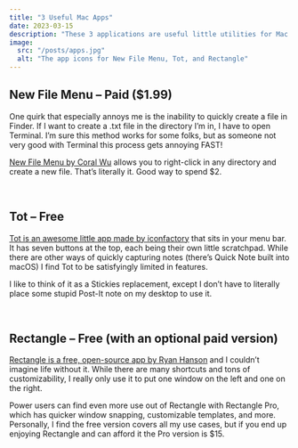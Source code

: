 ```yaml
---
title: "3 Useful Mac Apps"
date: 2023-03-15
description: "These 3 applications are useful little utilities for Mac users."
image:
  src: "/posts/apps.jpg"
  alt: "The app icons for New File Menu, Tot, and Rectangle"
---
```


## New File Menu – Paid ($1.99)

One quirk that especially annoys me is the inability to quickly create a file in Finder. If I want to create a .txt file in the directory I’m in, I have to open Terminal. I’m sure this method works for some folks, but as someone not very good with Terminal this process gets annoying FAST!

[New File Menu by Coral Wu](https://apps.apple.com/us/app/new-file-menu/id1064959555?mt=12) allows you to right-click in any directory and create a new file. That’s literally it. Good way to spend $2.

<br />

## Tot – Free

[Tot is an awesome little app made by iconfactory](https://tot.rocks/) that sits in your menu bar. It has seven buttons at the top, each being their own little scratchpad. While there are other ways of quickly capturing notes (there’s Quick Note built into macOS) I find Tot to be satisfyingly limited in features.

I like to think of it as a Stickies replacement, except I don’t have to literally place some stupid Post-It note on my desktop to use it.

<br />

## Rectangle – Free (with an optional paid version)

[Rectangle is a free, open-source app by Ryan Hanson](https://rectangleapp.com/) and I couldn’t imagine life without it. While there are many shortcuts and tons of customizability, I really only use it to put one window on the left and one on the right.

Power users can find even more use out of Rectangle with Rectangle Pro, which has quicker window snapping, customizable templates, and more. Personally, I find the free version covers all my use cases, but if you end up enjoying Rectangle and can afford it the Pro version is $15.

<br />
